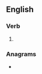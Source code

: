 ==English==

===Verb===
{{en-verb|disspirits|disspiriting|disspirited|disspirited}}

# {{alternative spelling of|dispirit|lang=en}}

===Anagrams===
* {{anagrams|en|dispirits}}